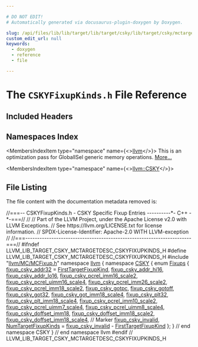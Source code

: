 ```yaml
---

# DO NOT EDIT!
# Automatically generated via docusaurus-plugin-doxygen by Doxygen.

slug: /api/files/lib/lib/target/lib/target/csky/lib/target/csky/mctargetdesc/cskyfixupkinds-h
custom_edit_url: null
keywords:
  - doxygen
  - reference
  - file

---
```





# The `CSKYFixupKinds.h` File Reference

<DoxygenPage pluginConfig={pluginConfig}>



## Included Headers

<IncludesList>
<IncludesListItem
  filePath="llvm/MC/MCFixup.h"
  permalink="/docs/api/files/include/include/llvm/include/llvm/mc/mcfixup-h"
  isLocal="true" />
</IncludesList>

## Namespaces Index

<MembersIndex>

<MembersIndexItem
  type="namespace"
  name={<><a href="/docs/api/namespaces/llvm">llvm</a></>}>
This is an optimization pass for GlobalISel generic memory operations. <a href="/docs/api/namespaces/llvm/#details">More...</a>
</MembersIndexItem>

<MembersIndexItem
  type="namespace"
  name={<><a href="/docs/api/namespaces/llvm/csky">llvm::CSKY</a></>}>
</MembersIndexItem>

</MembersIndex>


## File Listing

The file content with the documentation metadata removed is:

<ProgramListing>

<Link id="l00001" /><CodeLine lineNumber="1"><Highlight kind="comment">//===-- CSKYFixupKinds.h - CSKY Specific Fixup Entries ----------&#42;- C++ -&#42;-===//</Highlight><Highlight kind="normal"></Highlight></CodeLine>
<Link id="l00002" /><CodeLine lineNumber="2"><Highlight kind="normal"></Highlight><Highlight kind="comment">//</Highlight><Highlight kind="normal"></Highlight></CodeLine>
<Link id="l00003" /><CodeLine lineNumber="3"><Highlight kind="normal"></Highlight><Highlight kind="comment">// Part of the LLVM Project, under the Apache License v2.0 with LLVM Exceptions.</Highlight><Highlight kind="normal"></Highlight></CodeLine>
<Link id="l00004" /><CodeLine lineNumber="4"><Highlight kind="normal"></Highlight><Highlight kind="comment">// See https://llvm.org/LICENSE.txt for license information.</Highlight><Highlight kind="normal"></Highlight></CodeLine>
<Link id="l00005" /><CodeLine lineNumber="5"><Highlight kind="normal"></Highlight><Highlight kind="comment">// SPDX-License-Identifier: Apache-2.0 WITH LLVM-exception</Highlight><Highlight kind="normal"></Highlight></CodeLine>
<Link id="l00006" /><CodeLine lineNumber="6"><Highlight kind="normal"></Highlight><Highlight kind="comment">//</Highlight><Highlight kind="normal"></Highlight></CodeLine>
<Link id="l00007" /><CodeLine lineNumber="7"><Highlight kind="normal"></Highlight><Highlight kind="comment">//===----------------------------------------------------------------------===//</Highlight><Highlight kind="normal"></Highlight></CodeLine>
<Link id="l00008" /><CodeLine lineNumber="8"><Highlight kind="normal"></Highlight></CodeLine>
<Link id="l00009" /><CodeLine lineNumber="9"><Highlight kind="normal"></Highlight><Highlight kind="preprocessor">#ifndef LLVM&#95;LIB&#95;TARGET&#95;CSKY&#95;MCTARGETDESC&#95;CSKYFIXUPKINDS&#95;H</Highlight><Highlight kind="normal"></Highlight></CodeLine>
<Link id="l00010" /><CodeLine lineNumber="10"><Highlight kind="normal"></Highlight><Highlight kind="preprocessor">#define LLVM&#95;LIB&#95;TARGET&#95;CSKY&#95;MCTARGETDESC&#95;CSKYFIXUPKINDS&#95;H</Highlight><Highlight kind="normal"></Highlight></CodeLine>
<Link id="l00011" /><CodeLine lineNumber="11"><Highlight kind="normal"></Highlight></CodeLine>
<Link id="l00012" /><CodeLine lineNumber="12"><Highlight kind="normal"></Highlight><Highlight kind="preprocessor">#include &quot;<a href="/docs/api/files/include/include/llvm/include/llvm/mc/mcfixup-h">llvm/MC/MCFixup.h</a>&quot;</Highlight><Highlight kind="normal"></Highlight></CodeLine>
<Link id="l00013" /><CodeLine lineNumber="13"><Highlight kind="normal"></Highlight></CodeLine>
<Link id="l00014" /><CodeLine lineNumber="14"><Highlight kind="normal"></Highlight><Highlight kind="keyword">namespace </Highlight><Highlight kind="normal"><a href="/docs/api/namespaces/llvm">llvm</a> &#123;</Highlight></CodeLine>
<Link id="l00015" /><CodeLine lineNumber="15"><Highlight kind="normal"></Highlight><Highlight kind="keyword">namespace </Highlight><Highlight kind="normal"><a href="/docs/api/namespaces/llvm/csky">CSKY</a> &#123;</Highlight></CodeLine>
<Link id="l00016" /><CodeLine lineNumber="16" lineLink="/docs/api/namespaces/llvm/csky/#ae6b0dde9ada1e7ffffed2d85168a70a2"><Highlight kind="normal"></Highlight><Highlight kind="keyword">enum</Highlight><Highlight kind="normal"> <a href="/docs/api/namespaces/llvm/csky/#ae6b0dde9ada1e7ffffed2d85168a70a2">Fixups</a> &#123;</Highlight></CodeLine>
<Link id="l00017" /><CodeLine lineNumber="17" lineLink="/docs/api/namespaces/llvm/csky/#ae6b0dde9ada1e7ffffed2d85168a70a2a6d70355097ca3e247e1aedf88d6288d1"><Highlight kind="normal">  <a href="/docs/api/namespaces/llvm/csky/#ae6b0dde9ada1e7ffffed2d85168a70a2a6d70355097ca3e247e1aedf88d6288d1">fixup&#95;csky&#95;addr32</a> = <a href="/docs/api/namespaces/llvm/#a84cef097f15848752272d38769011f58a02772a67f2052ae04bb9ef1ff9dc3cf8">FirstTargetFixupKind</a>,</Highlight></CodeLine>
<Link id="l00018" /><CodeLine lineNumber="18"><Highlight kind="normal"></Highlight></CodeLine>
<Link id="l00019" /><CodeLine lineNumber="19" lineLink="/docs/api/namespaces/llvm/csky/#ae6b0dde9ada1e7ffffed2d85168a70a2ad1bf76d360185c7b047a69ac3ca47a31"><Highlight kind="normal">  <a href="/docs/api/namespaces/llvm/csky/#ae6b0dde9ada1e7ffffed2d85168a70a2ad1bf76d360185c7b047a69ac3ca47a31">fixup&#95;csky&#95;addr&#95;hi16</a>,</Highlight></CodeLine>
<Link id="l00020" /><CodeLine lineNumber="20"><Highlight kind="normal"></Highlight></CodeLine>
<Link id="l00021" /><CodeLine lineNumber="21" lineLink="/docs/api/namespaces/llvm/csky/#ae6b0dde9ada1e7ffffed2d85168a70a2af2da376d6904e5f37e2f389dc295810d"><Highlight kind="normal">  <a href="/docs/api/namespaces/llvm/csky/#ae6b0dde9ada1e7ffffed2d85168a70a2af2da376d6904e5f37e2f389dc295810d">fixup&#95;csky&#95;addr&#95;lo16</a>,</Highlight></CodeLine>
<Link id="l00022" /><CodeLine lineNumber="22"><Highlight kind="normal"></Highlight></CodeLine>
<Link id="l00023" /><CodeLine lineNumber="23" lineLink="/docs/api/namespaces/llvm/csky/#ae6b0dde9ada1e7ffffed2d85168a70a2a536ed49406b71ec231209116d1459a92"><Highlight kind="normal">  <a href="/docs/api/namespaces/llvm/csky/#ae6b0dde9ada1e7ffffed2d85168a70a2a536ed49406b71ec231209116d1459a92">fixup&#95;csky&#95;pcrel&#95;imm16&#95;scale2</a>,</Highlight></CodeLine>
<Link id="l00024" /><CodeLine lineNumber="24"><Highlight kind="normal"></Highlight></CodeLine>
<Link id="l00025" /><CodeLine lineNumber="25" lineLink="/docs/api/namespaces/llvm/csky/#ae6b0dde9ada1e7ffffed2d85168a70a2a8ebf6cafce7b2282b6db2e6b568518f5"><Highlight kind="normal">  <a href="/docs/api/namespaces/llvm/csky/#ae6b0dde9ada1e7ffffed2d85168a70a2a8ebf6cafce7b2282b6db2e6b568518f5">fixup&#95;csky&#95;pcrel&#95;uimm16&#95;scale4</a>,</Highlight></CodeLine>
<Link id="l00026" /><CodeLine lineNumber="26"><Highlight kind="normal"></Highlight></CodeLine>
<Link id="l00027" /><CodeLine lineNumber="27" lineLink="/docs/api/namespaces/llvm/csky/#ae6b0dde9ada1e7ffffed2d85168a70a2aa11a4036cb9536c4ed8991e3fb2d126c"><Highlight kind="normal">  <a href="/docs/api/namespaces/llvm/csky/#ae6b0dde9ada1e7ffffed2d85168a70a2aa11a4036cb9536c4ed8991e3fb2d126c">fixup&#95;csky&#95;pcrel&#95;imm26&#95;scale2</a>,</Highlight></CodeLine>
<Link id="l00028" /><CodeLine lineNumber="28"><Highlight kind="normal"></Highlight></CodeLine>
<Link id="l00029" /><CodeLine lineNumber="29" lineLink="/docs/api/namespaces/llvm/csky/#ae6b0dde9ada1e7ffffed2d85168a70a2a8548ad738cfd027c7759b8c2e0396c49"><Highlight kind="normal">  <a href="/docs/api/namespaces/llvm/csky/#ae6b0dde9ada1e7ffffed2d85168a70a2a8548ad738cfd027c7759b8c2e0396c49">fixup&#95;csky&#95;pcrel&#95;imm18&#95;scale2</a>,</Highlight></CodeLine>
<Link id="l00030" /><CodeLine lineNumber="30"><Highlight kind="normal"></Highlight></CodeLine>
<Link id="l00031" /><CodeLine lineNumber="31" lineLink="/docs/api/namespaces/llvm/csky/#ae6b0dde9ada1e7ffffed2d85168a70a2a40093f3fe6bca907433c06cb5256cd15"><Highlight kind="normal">  <a href="/docs/api/namespaces/llvm/csky/#ae6b0dde9ada1e7ffffed2d85168a70a2a40093f3fe6bca907433c06cb5256cd15">fixup&#95;csky&#95;gotpc</a>,</Highlight></CodeLine>
<Link id="l00032" /><CodeLine lineNumber="32"><Highlight kind="normal"></Highlight></CodeLine>
<Link id="l00033" /><CodeLine lineNumber="33" lineLink="/docs/api/namespaces/llvm/csky/#ae6b0dde9ada1e7ffffed2d85168a70a2a7189eb87f08082cd8e53fef4f48b83f1"><Highlight kind="normal">  <a href="/docs/api/namespaces/llvm/csky/#ae6b0dde9ada1e7ffffed2d85168a70a2a7189eb87f08082cd8e53fef4f48b83f1">fixup&#95;csky&#95;gotoff</a>,</Highlight></CodeLine>
<Link id="l00034" /><CodeLine lineNumber="34"><Highlight kind="normal"></Highlight></CodeLine>
<Link id="l00035" /><CodeLine lineNumber="35" lineLink="/docs/api/namespaces/llvm/csky/#ae6b0dde9ada1e7ffffed2d85168a70a2a5caa470fa9668e45540e67044ff14315"><Highlight kind="normal">  <a href="/docs/api/namespaces/llvm/csky/#ae6b0dde9ada1e7ffffed2d85168a70a2a5caa470fa9668e45540e67044ff14315">fixup&#95;csky&#95;got32</a>,</Highlight></CodeLine>
<Link id="l00036" /><CodeLine lineNumber="36"><Highlight kind="normal"></Highlight></CodeLine>
<Link id="l00037" /><CodeLine lineNumber="37" lineLink="/docs/api/namespaces/llvm/csky/#ae6b0dde9ada1e7ffffed2d85168a70a2ac16105e6ed5d02c6d9664e008c649525"><Highlight kind="normal">  <a href="/docs/api/namespaces/llvm/csky/#ae6b0dde9ada1e7ffffed2d85168a70a2ac16105e6ed5d02c6d9664e008c649525">fixup&#95;csky&#95;got&#95;imm18&#95;scale4</a>,</Highlight></CodeLine>
<Link id="l00038" /><CodeLine lineNumber="38"><Highlight kind="normal"></Highlight></CodeLine>
<Link id="l00039" /><CodeLine lineNumber="39" lineLink="/docs/api/namespaces/llvm/csky/#ae6b0dde9ada1e7ffffed2d85168a70a2aa6060b29f15a989d994dd28029d887b7"><Highlight kind="normal">  <a href="/docs/api/namespaces/llvm/csky/#ae6b0dde9ada1e7ffffed2d85168a70a2aa6060b29f15a989d994dd28029d887b7">fixup&#95;csky&#95;plt32</a>,</Highlight></CodeLine>
<Link id="l00040" /><CodeLine lineNumber="40"><Highlight kind="normal"></Highlight></CodeLine>
<Link id="l00041" /><CodeLine lineNumber="41" lineLink="/docs/api/namespaces/llvm/csky/#ae6b0dde9ada1e7ffffed2d85168a70a2aa0247adcbb9af641dc8871d528adc437"><Highlight kind="normal">  <a href="/docs/api/namespaces/llvm/csky/#ae6b0dde9ada1e7ffffed2d85168a70a2aa0247adcbb9af641dc8871d528adc437">fixup&#95;csky&#95;plt&#95;imm18&#95;scale4</a>,</Highlight></CodeLine>
<Link id="l00042" /><CodeLine lineNumber="42"><Highlight kind="normal"></Highlight></CodeLine>
<Link id="l00043" /><CodeLine lineNumber="43" lineLink="/docs/api/namespaces/llvm/csky/#ae6b0dde9ada1e7ffffed2d85168a70a2a36c5d2cff2efb3e83227a9dca61accc1"><Highlight kind="normal">  <a href="/docs/api/namespaces/llvm/csky/#ae6b0dde9ada1e7ffffed2d85168a70a2a36c5d2cff2efb3e83227a9dca61accc1">fixup&#95;csky&#95;pcrel&#95;imm10&#95;scale2</a>,</Highlight></CodeLine>
<Link id="l00044" /><CodeLine lineNumber="44"><Highlight kind="normal"></Highlight></CodeLine>
<Link id="l00045" /><CodeLine lineNumber="45" lineLink="/docs/api/namespaces/llvm/csky/#ae6b0dde9ada1e7ffffed2d85168a70a2a4c2d802607ee153939c71f832414931c"><Highlight kind="normal">  <a href="/docs/api/namespaces/llvm/csky/#ae6b0dde9ada1e7ffffed2d85168a70a2a4c2d802607ee153939c71f832414931c">fixup&#95;csky&#95;pcrel&#95;uimm7&#95;scale4</a>,</Highlight></CodeLine>
<Link id="l00046" /><CodeLine lineNumber="46"><Highlight kind="normal"></Highlight></CodeLine>
<Link id="l00047" /><CodeLine lineNumber="47" lineLink="/docs/api/namespaces/llvm/csky/#ae6b0dde9ada1e7ffffed2d85168a70a2ac3502715f5dd21573ae7085cdb2a7c3e"><Highlight kind="normal">  <a href="/docs/api/namespaces/llvm/csky/#ae6b0dde9ada1e7ffffed2d85168a70a2ac3502715f5dd21573ae7085cdb2a7c3e">fixup&#95;csky&#95;pcrel&#95;uimm8&#95;scale4</a>,</Highlight></CodeLine>
<Link id="l00048" /><CodeLine lineNumber="48"><Highlight kind="normal"></Highlight></CodeLine>
<Link id="l00049" /><CodeLine lineNumber="49" lineLink="/docs/api/namespaces/llvm/csky/#ae6b0dde9ada1e7ffffed2d85168a70a2afdb8ccea389463c5c685e028b9f94726"><Highlight kind="normal">  <a href="/docs/api/namespaces/llvm/csky/#ae6b0dde9ada1e7ffffed2d85168a70a2afdb8ccea389463c5c685e028b9f94726">fixup&#95;csky&#95;doffset&#95;imm18</a>,</Highlight></CodeLine>
<Link id="l00050" /><CodeLine lineNumber="50"><Highlight kind="normal"></Highlight></CodeLine>
<Link id="l00051" /><CodeLine lineNumber="51" lineLink="/docs/api/namespaces/llvm/csky/#ae6b0dde9ada1e7ffffed2d85168a70a2a5302f6fa84a724caf5ad8cdf6569d8c7"><Highlight kind="normal">  <a href="/docs/api/namespaces/llvm/csky/#ae6b0dde9ada1e7ffffed2d85168a70a2a5302f6fa84a724caf5ad8cdf6569d8c7">fixup&#95;csky&#95;doffset&#95;imm18&#95;scale2</a>,</Highlight></CodeLine>
<Link id="l00052" /><CodeLine lineNumber="52"><Highlight kind="normal"></Highlight></CodeLine>
<Link id="l00053" /><CodeLine lineNumber="53" lineLink="/docs/api/namespaces/llvm/csky/#ae6b0dde9ada1e7ffffed2d85168a70a2a854b6d429bc64a8468194537a6f06e5f"><Highlight kind="normal">  <a href="/docs/api/namespaces/llvm/csky/#ae6b0dde9ada1e7ffffed2d85168a70a2a854b6d429bc64a8468194537a6f06e5f">fixup&#95;csky&#95;doffset&#95;imm18&#95;scale4</a>,</Highlight></CodeLine>
<Link id="l00054" /><CodeLine lineNumber="54"><Highlight kind="normal">  </Highlight><Highlight kind="comment">// Marker</Highlight><Highlight kind="normal"></Highlight></CodeLine>
<Link id="l00055" /><CodeLine lineNumber="55" lineLink="/docs/api/namespaces/llvm/csky/#ae6b0dde9ada1e7ffffed2d85168a70a2a29a3f1a9076c25a6cca672850c7dc8fe"><Highlight kind="normal">  <a href="/docs/api/namespaces/llvm/csky/#ae6b0dde9ada1e7ffffed2d85168a70a2a29a3f1a9076c25a6cca672850c7dc8fe">fixup&#95;csky&#95;invalid</a>,</Highlight></CodeLine>
<Link id="l00056" /><CodeLine lineNumber="56" lineLink="/docs/api/namespaces/llvm/csky/#ae6b0dde9ada1e7ffffed2d85168a70a2a3fc5992d99d9696f12829ca9d7531a87"><Highlight kind="normal">  <a href="/docs/api/namespaces/llvm/csky/#ae6b0dde9ada1e7ffffed2d85168a70a2a3fc5992d99d9696f12829ca9d7531a87">NumTargetFixupKinds</a> = <a href="/docs/api/namespaces/llvm/csky/#ae6b0dde9ada1e7ffffed2d85168a70a2a29a3f1a9076c25a6cca672850c7dc8fe">fixup&#95;csky&#95;invalid</a> - <a href="/docs/api/namespaces/llvm/#a84cef097f15848752272d38769011f58a02772a67f2052ae04bb9ef1ff9dc3cf8">FirstTargetFixupKind</a></Highlight></CodeLine>
<Link id="l00057" /><CodeLine lineNumber="57"><Highlight kind="normal">&#125;;</Highlight></CodeLine>
<Link id="l00058" /><CodeLine lineNumber="58"><Highlight kind="normal">&#125; </Highlight><Highlight kind="comment">// end namespace CSKY</Highlight><Highlight kind="normal"></Highlight></CodeLine>
<Link id="l00059" /><CodeLine lineNumber="59"><Highlight kind="normal">&#125; </Highlight><Highlight kind="comment">// end namespace llvm</Highlight><Highlight kind="normal"></Highlight></CodeLine>
<Link id="l00060" /><CodeLine lineNumber="60"><Highlight kind="normal"></Highlight></CodeLine>
<Link id="l00061" /><CodeLine lineNumber="61"><Highlight kind="normal"></Highlight><Highlight kind="preprocessor">#endif </Highlight><Highlight kind="comment">// LLVM&#95;LIB&#95;TARGET&#95;CSKY&#95;MCTARGETDESC&#95;CSKYFIXUPKINDS&#95;H</Highlight><Highlight kind="normal"></Highlight></CodeLine>

</ProgramListing>


</DoxygenPage>
